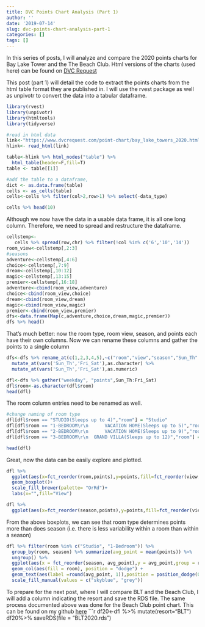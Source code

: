 ```yaml
---
title: DVC Points Chart Analysis (Part 1)
author: ''
date: '2019-07-14'
slug: dvc-points-chart-analysis-part-1
categories: []
tags: []
---
```

In this series of posts, I will analyze and compare the 2020 points charts for Bay Lake Tower and the The Beach Club. Html versions of the charts (used here) can be found on [DVC Request](https://www.dvcrequest.com/point-charts.asp)

This post (part 1) will detail the code to extract the points charts from the html table format they are published in. I will use the rvest package as well as unpivotr to convert the data into a tabular dataframe. 
```r
library(rvest)
library(unpivotr)
library(htmltools)
library(tidyverse)
```

```r
#read in html data
link<-"https://www.dvcrequest.com/point-chart/bay_lake_towers_2020.html"
hlink<- read_html(link)

table<-hlink %>% html_nodes("table") %>% 
  html_table(header=F,fill=T)
table <- table[[1]]

#add the table to a dataframe, 
dict <- as.data.frame(table)
cells <- as_cells(table)
cells<-cells %>% filter(col>2,row>1) %>% select(-data_type)

cells %>% head(10)
```
Although we now have the data in a usable data frame, it is all one long column. Therefore, we need to spread and restructure the dataframe.

```r
cellstemp<-
   cells %>% spread(row,chr) %>% filter(!col %in% c('6','10','14'))
room_view<-cellstemp[,2:3]
#seasons
adventure<-cellstemp[,4:6]
choice<-cellstemp[,7:9]
dream<-cellstemp[,10:12]
magic<-cellstemp[,13:15]
premier<-cellstemp[,16:18]
adventure<-cbind(room_view,adventure)
choice<-cbind(room_view,choice)
dream<-cbind(room_view,dream)
magic<-cbind(room_view,magic)
premier<-cbind(room_view,premier)
dfs<-data.frame(Map(c,adventure,choice,dream,magic,premier))
dfs %>% head()
```
That's much better: now the room type, room view, season, and points each have their own columns. Now we can rename these columns and gather the points to a single column
```r
dfs<-dfs %>% rename_at(c(1,2,3,4,5),~c("room","view","season","Sun_Th","Fri_Sat")) %>%
  mutate_at(vars('Sun_Th','Fri_Sat'),as.character) %>%
  mutate_at(vars('Sun_Th','Fri_Sat'),as.numeric)

dfl<-dfs %>% gather("weekday", "points",Sun_Th:Fri_Sat)
dfl$room<-as.character(dfl$room)
head(dfl)
```
The room column entries need to be renamed as well. 
```r
#change naming of room type
dfl[dfl$room == "STUDIO(Sleeps up to 4)","room"] = "Studio"
dfl[dfl$room == "1-BEDROOM\r\n      VACATION HOME(Sleeps up to 5)","room"] = "1-Bedroom"
dfl[dfl$room == "2-BEDROOM\r\n      VACATION HOME(Sleeps up to 9)","room"] = "2-Bedroom"
dfl[dfl$room == "3-BEDROOM\r\n  GRAND VILLA(Sleeps up to 12)","room"] = "3-Bedroom"

head(dfl)
```
Great, now the data can be easily explore and plotted.

```r
dfl %>% 
  ggplot(aes(x=fct_reorder(room,points),y=points,fill=fct_reorder(view,points)))+
  geom_boxplot()+
  scale_fill_brewer(palette= "OrRd")+
  labs(x="",fill="View")

```

```r
dfl %>%
  ggplot(aes(x=fct_reorder(season,points),y=points,fill=fct_reorder(view,points)))+geom_boxplot()+scale_fill_brewer(palette= "OrRd")
```
From the above boxplots, we can see that room type determines points more than does season (i.e. there is less variability within a room than within a season)

```r
dfl %>% filter(room %in% c("Studio", "1-Bedroom")) %>%
  group_by(room, season) %>% summarize(avg_point = mean(points)) %>% 
  ungroup() %>%
  ggplot(aes(x = fct_reorder(season, avg_point),y = avg_point,group = room))+ 
  geom_col(aes(fill = room), position = "dodge") + 
  geom_text(aes(label =round(avg_point, 1)),position = position_dodge(0.9),vjust = 0) +
  scale_fill_manual(values = c("skyblue", "grey"))
```

To prepare for the next post, where I will compare BLT and the Beach Club, I will add a column indicating the resort and save the RDS file. 
The same process documented above was done for the Beach Club point chart. This can be found on my github [here](https://github.com/mikaylaedwards/DVC_analysis/blob/master/beachclub_analys.Rmd)
```r
df20<-dfl %>% mutate(resort="BLT")
df20%>% saveRDS(file = "BLT2020.rds")